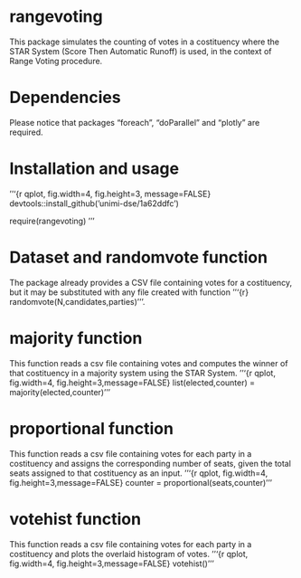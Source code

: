 # rangevoting

This package simulates the counting of votes in a costituency where the STAR System (Score Then Automatic Runoff) is used, in the context of Range Voting procedure.

# Dependencies

Please notice that packages "foreach", "doParallel" and "plotly" are required.

# Installation and usage

'''{r qplot, fig.width=4, fig.height=3, message=FALSE}
devtools::install_github('unimi-dse/1a62ddfc')

require(rangevoting)
'''

# Dataset and randomvote function

The package already provides a CSV file containing votes for a costituency, but it may be substituted with any file created with function '''{r} randomvote(N,candidates,parties)'''.

# majority function

This function reads a csv file containing votes and computes the winner of that costituency in a majority system using the STAR System.
'''{r qplot, fig.width=4, fig.height=3,message=FALSE}
list(elected,counter) = majority(elected,counter)
'''

# proportional function
This function reads a csv file containing votes for each party in a costituency and assigns the corresponding number of seats, given the total seats assigned to that costituency as an input.
'''{r qplot, fig.width=4, fig.height=3,message=FALSE}
counter = proportional(seats,counter)
'''

# votehist function
This function reads a csv file containing votes for each party in a costituency and plots the overlaid histogram of votes.
'''{r qplot, fig.width=4, fig.height=3,message=FALSE}
votehist()
'''
